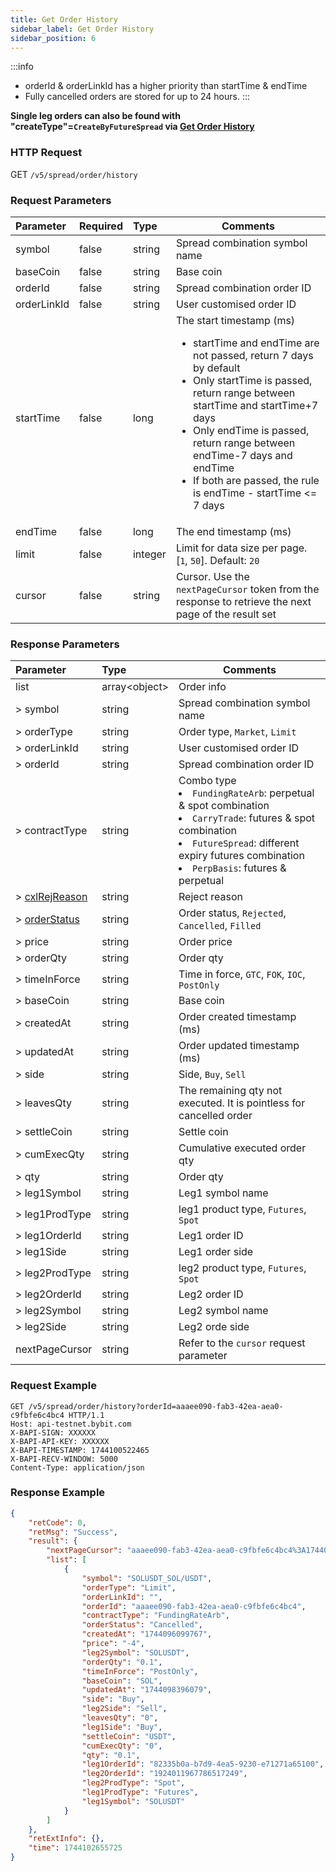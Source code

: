 ```yaml
---
title: Get Order History
sidebar_label: Get Order History
sidebar_position: 6
---
```

:::info
* orderId & orderLinkId has a higher priority than startTime & endTime
* Fully cancelled orders are stored for up to 24 hours.
:::

**Single leg orders can also be found with "createType"=`CreateByFutureSpread`  via [Get Order History](../../order/order-list)**

### HTTP Request
GET `/v5/spread/order/history`

### Request Parameters
| Parameter | Required | Type | Comments|
|:----- |:-------|:-----|------ |
|symbol |false |string |Spread combination symbol name|
|baseCoin |false |string |Base coin|
|orderId |false |string |Spread combination order ID |
|orderLinkId |false |string |User customised order ID |
|startTime |false |long |The start timestamp (ms)<ul><li>startTime and endTime are not passed, return 7 days by default</li><li>Only startTime is passed, return range between startTime and startTime+7 days</li><li>Only endTime is passed, return range between endTime-7 days and endTime</li><li>If both are passed, the rule is endTime - startTime <= 7 days</li></ul>|
|endTime |false |long |The end timestamp (ms)|
|limit |false |integer |Limit for data size per page. [`1`, `50`]. Default: `20`|
|cursor |false |string |Cursor. Use the `nextPageCursor` token from the response to retrieve the next page of the result set|

### Response Parameters
| Parameter | Type | Comments|
|:----- |:-----|----- |
|list|array&lt;object&gt; |Order info |
|> symbol|string | Spread combination symbol name |
|> orderType|string |Order type, `Market`, `Limit`  |
|> orderLinkId|string |User customised order ID  |
|> orderId|string |Spread combination order ID  |
|> contractType|string |Combo type <li>`FundingRateArb`: perpetual & spot combination</li><li>`CarryTrade`: futures & spot combination</li><li>`FutureSpread`: different expiry futures combination</li><li>`PerpBasis`: futures & perpetual</li> |
|> [cxlRejReason](../../enum#rejectreason)|string |Reject reason |
|> [orderStatus](../../enum#orderstatus)|string |Order status, `Rejected`, `Cancelled`, `Filled`|
|> price|string |Order price |
|> orderQty|string |Order qty |
|> timeInForce|string |Time in force, `GTC`, `FOK`, `IOC`, `PostOnly`  |
|> baseCoin|string |Base coin |
|> createdAt|string |Order created timestamp (ms) |
|> updatedAt|string |Order updated timestamp (ms) |
|> side|string |Side, `Buy`, `Sell` |
|> leavesQty|string |The remaining qty not executed. It is pointless for cancelled order|
|> settleCoin|string |Settle coin |
|> cumExecQty|string |Cumulative executed order qty |
|> qty|string |Order qty |
|> leg1Symbol|string |Leg1 symbol name |
|> leg1ProdType|string |leg1 product type, `Futures`, `Spot`|
|> leg1OrderId|string |Leg1 order ID |
|> leg1Side|string |Leg1 order side |
|> leg2ProdType|string |leg2 product type, `Futures`, `Spot` |
|> leg2OrderId|string |Leg2 order ID |
|> leg2Symbol|string |Leg2 symbol name |
|> leg2Side|string |Leg2 orde side |
|nextPageCursor |string |Refer to the `cursor` request parameter |

### Request Example

```http
GET /v5/spread/order/history?orderId=aaaee090-fab3-42ea-aea0-c9fbfe6c4bc4 HTTP/1.1
Host: api-testnet.bybit.com
X-BAPI-SIGN: XXXXXX
X-BAPI-API-KEY: XXXXXX
X-BAPI-TIMESTAMP: 1744100522465
X-BAPI-RECV-WINDOW: 5000
Content-Type: application/json
```

### Response Example
```json
{
    "retCode": 0,
    "retMsg": "Success",
    "result": {
        "nextPageCursor": "aaaee090-fab3-42ea-aea0-c9fbfe6c4bc4%3A1744096099767%2Caaaee090-fab3-42ea-aea0-c9fbfe6c4bc4%3A1744096099767",
        "list": [
            {
                "symbol": "SOLUSDT_SOL/USDT",
                "orderType": "Limit",
                "orderLinkId": "",
                "orderId": "aaaee090-fab3-42ea-aea0-c9fbfe6c4bc4",
                "contractType": "FundingRateArb",
                "orderStatus": "Cancelled",
                "createdAt": "1744096099767",
                "price": "-4",
                "leg2Symbol": "SOLUSDT",
                "orderQty": "0.1",
                "timeInForce": "PostOnly",
                "baseCoin": "SOL",
                "updatedAt": "1744098396079",
                "side": "Buy",
                "leg2Side": "Sell",
                "leavesQty": "0",
                "leg1Side": "Buy",
                "settleCoin": "USDT",
                "cumExecQty": "0",
                "qty": "0.1",
                "leg1OrderId": "82335b0a-b7d9-4ea5-9230-e71271a65100",
                "leg2OrderId": "1924011967786517249",
                "leg2ProdType": "Spot",
                "leg1ProdType": "Futures",
                "leg1Symbol": "SOLUSDT"
            }
        ]
    },
    "retExtInfo": {},
    "time": 1744102655725
}
```
